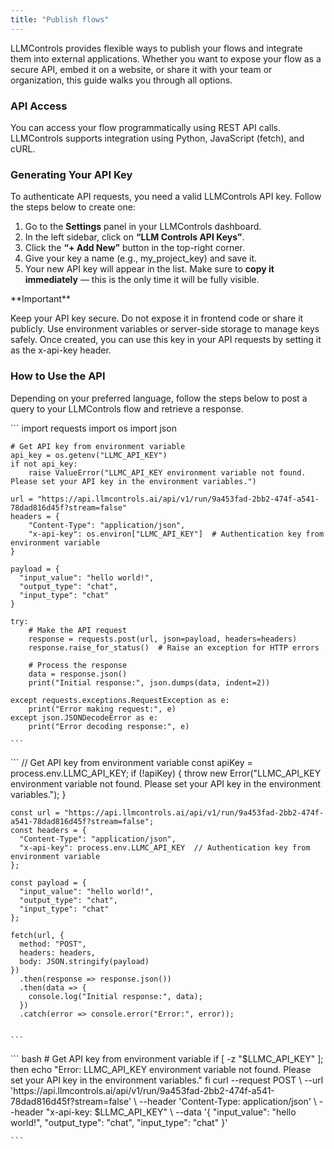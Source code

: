 ```yaml
---
title: "Publish flows"
---
```


LLMControls provides flexible ways to publish your flows and integrate them into external applications. Whether you want to expose your flow as a secure API, embed it on a website, or share it with your team or organization, this guide walks you through all options. 

### **API Access**

 You can access your flow programmatically using REST API calls. LLMControls supports integration using Python, JavaScript (fetch), and cURL.

### **Generating Your API Key**

To authenticate API requests, you need a valid LLMControls API key. Follow the steps below to create one:

1. Go to the **Settings** panel in your LLMControls dashboard.
2. In the left sidebar, click on **“LLM Controls API Keys”**.
3. Click the **“\+ Add New”** button in the top-right corner.
4. Give your key a name (e.g., my_project_key) and save it.
5. Your new API key will appear in the list. Make sure to **copy it immediately** — this is the only time it will be fully visible.

<Note>
  **Important**

  Keep your API key secure. Do not expose it in frontend code or share it publicly. Use environment variables or server-side storage to manage keys safely. Once created, you can use this key in your API requests by setting it as the x-api-key header.
</Note>

### How to Use the API

Depending on your preferred language, follow the steps below to post a query to your LLMControls flow and retrieve a response.

<Tabs>
  <Tab title="Python">
    ```
    import requests
    import os
    import json
    
    # Get API key from environment variable
    api_key = os.getenv("LLMC_API_KEY")
    if not api_key:
        raise ValueError("LLMC_API_KEY environment variable not found. Please set your API key in the environment variables.")
    
    url = "https://api.llmcontrols.ai/api/v1/run/9a453fad-2bb2-474f-a541-78dad816d45f?stream=false"
    headers = {
        "Content-Type": "application/json",
        "x-api-key": os.environ["LLMC_API_KEY"]  # Authentication key from environment variable
    }
        
    payload = {
      "input_value": "hello world!",
      "output_type": "chat",
      "input_type": "chat"
    }
    
    try:
        # Make the API request
        response = requests.post(url, json=payload, headers=headers)
        response.raise_for_status()  # Raise an exception for HTTP errors
        
        # Process the response
        data = response.json()
        print("Initial response:", json.dumps(data, indent=2))
        
    except requests.exceptions.RequestException as e:
        print("Error making request:", e)
    except json.JSONDecodeError as e:
        print("Error decoding response:", e)
    
    ```
  </Tab>
  <Tab title="Javascript">
    ```
     // Get API key from environment variable
    const apiKey = process.env.LLMC_API_KEY;
    if (!apiKey) {
      throw new Error("LLMC_API_KEY environment variable not found. Please set your API key in the environment variables.");
    }
    
    const url = "https://api.llmcontrols.ai/api/v1/run/9a453fad-2bb2-474f-a541-78dad816d45f?stream=false";
    const headers = {
      "Content-Type": "application/json",
      "x-api-key": process.env.LLMC_API_KEY  // Authentication key from environment variable
    };
    
    const payload = {
      "input_value": "hello world!",
      "output_type": "chat",
      "input_type": "chat"
    };
    
    fetch(url, {
      method: "POST",
      headers: headers,
      body: JSON.stringify(payload)
    })
      .then(response => response.json())
      .then(data => {
        console.log("Initial response:", data);
      })
      .catch(error => console.error("Error:", error));
    
    
    ```
  </Tab>
  <Tab title="curl">
    ```
    bash
    # Get API key from environment variable
    if [ -z "$LLMC_API_KEY" ]; then
      echo "Error: LLMC_API_KEY environment variable not found. Please set your API key in the environment variables."
    fi
    curl --request POST \
      --url 'https://api.llmcontrols.ai/api/v1/run/9a453fad-2bb2-474f-a541-78dad816d45f?stream=false' \
      --header 'Content-Type: application/json' \
      --header "x-api-key: $LLMC_API_KEY" \
      --data '{
      "input_value": "hello world!",
      "output_type": "chat",
      "input_type": "chat"
    }'
    
    ```
  </Tab>
</Tabs>
